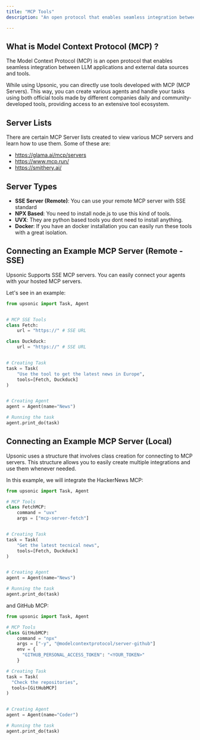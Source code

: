 ```yaml
---
title: "MCP Tools"
description: "An open protocol that enables seamless integration between LLM applications and external data sources and tools."

---
```


## What is Model Context Protocol (MCP) ?

The Model Context Protocol (MCP) is an open protocol that enables seamless integration between LLM applications and external data sources and tools.

While using Upsonic, you can directly use tools developed with MCP (MCP Servers). This way, you can create various agents and handle your tasks using both official tools made by different companies daily and community-developed tools, providing access to an extensive tool ecosystem.

## Server Lists

There are certain MCP Server lists created to view various MCP servers and learn how to use them. Some of these are:

- https://glama.ai/mcp/servers
- https://www.mcp.run/
- https://smithery.ai/

## Server Types

- **SSE Server (Remote)**: You can use your remote MCP server with SSE standard
- **NPX Based**: You need to install node.js to use this kind of tools.
- **UVX**: They are python based tools you dont need to install anything.
- **Docker**: If you have an docker installation you can easily run these tools with a great isolation.

## Connecting an Example MCP Server (Remote - SSE)

Upsonic Supports SSE MCP servers. You can easily connect your agents with your hosted MCP servers.

Let's see in an example:

```python
from upsonic import Task, Agent


# MCP SSE Tools
class Fetch:
    url = "https://" # SSE URL

class Duckduck:
    url = "https://" # SSE URL


# Creating Task
task = Task(
	"Use the tool to get the latest news in Europe", 
	tools=[Fetch, Duckduck]
)


# Creating Agent
agent = Agent(name="News")

# Running the task
agent.print_do(task)
```

## Connecting an Example MCP Server (Local)

Upsonic uses a structure that involves class creation for connecting to MCP servers. This structure allows you to easily create multiple integrations and use them whenever needed.

In this example, we will integrate the HackerNews MCP:

```python
from upsonic import Task, Agent

# MCP Tools
class FetchMCP:
    command = "uvx"
    args = ["mcp-server-fetch"]


# Creating Task
task = Task(
	"Get the latest tecnical news", 
	tools=[Fetch, Duckduck]
)


# Creating Agent
agent = Agent(name="News")

# Running the task
agent.print_do(task)
```

and GitHub MCP:

```python
from upsonic import Task, Agent

# MCP Tools
class GitHubMCP:
    command = "npx"
    args = ["-y", "@modelcontextprotocol/server-github"]
    env = {
      "GITHUB_PERSONAL_ACCESS_TOKEN": "<YOUR_TOKEN>"
    }

# Creating Task
task = Task(
  "Check the repositories",
  tools=[GitHubMCP]
)


# Creating Agent
agent = Agent(name="Coder")

# Running the task
agent.print_do(task)
```